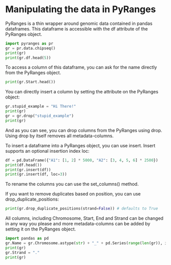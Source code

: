 # Manipulating the data in PyRanges

PyRanges is a thin wrapper around genomic data contained in pandas dataframes.
This dataframe is accessible with the df attribute of the PyRanges object.

```python
import pyranges as pr
gr = pr.data.chipseq()
print(gr)
print(gr.df.head(5))
```

To access a column of this dataframe, you can ask for the name directly from the
PyRanges object.

```python
print(gr.Start.head())
```

You can directly insert a column by setting the attribute on the PyRanges object:

```python
gr.stupid_example = "Hi There!"
print(gr)
gr = gr.drop("stupid_example")
print(gr)
```

And as you can see, you can drop columns from the PyRanges using drop. Using
drop by itself removes all metadata-columns.

To insert a dataframe into a PyRanges object, you can use insert. Insert supports an optional insertion index loc:

```python
df = pd.DataFrame({"A1": [1, 2] * 5000, "A2": [3, 4, 5, 6] * 2500})
print(df.head())
print(gr.insert(df))
print(gr.insert(df, loc=3))
```

To rename the columns you can use the set_columns() method.

If you want to remove duplicates based on position, you can use drop_duplicate_positions:

```python
print(gr.drop_duplicate_positions(strand=False)) # defaults to True
```

All columns, including Chromosome, Start, End and Strand can be changed in any
way you please and more metadata-columns can be added by setting it on the
PyRanges object.

```python
import pandas as pd
gr.Name = gr.Chromosome.astype(str) + "_" + pd.Series(range(len(gr)), index=gr.Chromosome.index).astype(str)
print(gr)
gr.Strand = "."
print(gr)
```
